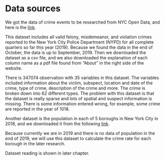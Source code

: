 # Data sources

We got the data of crime events to be researched from NYC Open Data, and here is the [link](https://data.cityofnewyork.us/Public-Safety/NYPD-Complaint-Data-Current-Year-To-Date-/5uac-w243/data).

This dataset includes all valid felony, misdemeanor, and violation crimes reported to the New York City Police Department (NYPD) for all complete quarters so far this year (2019). Because we found the data in the end of October, the data is up to September, 2019. Then we downloaded the dataset as a csv file, and we also downloaded the explanation of each column name as a pdf file found from "About" in the right side of the website.

There is 347074 observation with 35 variables in this dataset. The variables included information about the victim, subspect, location and date of the crime, type of crime, description of the crime and more. The crime is broken down into 62 different types. The problem with this dataset is that the dataset is really sparse and lots of spatial and suspect information is missing. There is some information entered wrong, for example, some crime are reported in the year of 1018.

Another dataset is the population in each of 5 boroughs in New York City in 2018, and we downloaded it from the following [link](https://www.census.gov/quickfacts/fact/table/newyorkcountymanhattanboroughnewyork,bronxcountybronxboroughnewyork,queenscountyqueensboroughnewyork,kingscountybrooklynboroughnewyork,richmondcountystatenislandboroughnewyork,newyorkcitynewyork/HSG010218).

Because currently we are in 2019 and there is no data of population in the end of 2019, we will use this dataset to calculate the crime rate for each borough in the later research.

Dataset reading is shown in later chapter.